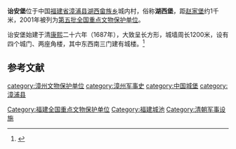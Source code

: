{{coord|24|10|34|N|117|48|47|E|display=title|scale:10000}}
{{文物保护单位
| 级别 = 全国
| 名称 = [[赵家堡|赵家堡]] - 诒安堡
| 图片 = Yi'anbao - P1260286.JPG
| 所在 = [[福建省|福建省]][[漳浦县|漳浦县]]
| 分类 = 古建筑
| 时代 = 清
| 编号 = [[第五批全国重点文物保护单位|第五批]]第333项
| 登录 = 2001年6月25日
}}
<mapframe latitude="24.1765" longitude="117.813" zoom="16" width="280" height="300" align="right" />
'''诒安堡'''位于中国[[福建省|福建省]][[漳浦县|漳浦县]][[湖西畲族乡|湖西畲族乡]]城内村，俗称'''湖西堡'''，距[[赵家堡|赵家堡]]约1千米，2001年被列为[[第五批全国重点文物保护单位|第五批全国重点文物保护单位]]。

诒安堡始建于清[[康熙|康熙]]二十六年（1687年），大致呈长方形，城墙周长1200米，设有四个城门、两座角楼，其中东西南三门建有城楼。<ref>{{Cite book |title=全国重点文物保护单位·第一至第五批·第Ⅱ卷 |publisher=文物出版社 |year=2004 |isbn=7-5010-1525-2 |pages=210 }}</ref>

==参考文献==
{{commonscat|Yi'anbao}}
{{reflist}}

{{福建全国重点文物保护单位}}
{{DEFAULTSORT:Yi}}
[[Category:福建全国重点文物保护单位|Category:福建全国重点文物保护单位]]
[[Category:福建城池|Category:福建城池]]
[[category:漳州文物保护单位|category:漳州文物保护单位]]
[[category:漳州军事史|category:漳州军事史]]
[[category:中国城堡|category:中国城堡]]
[[category:漳浦县|category:漳浦县]]
[[Category:清朝军事设施|Category:清朝军事设施]]